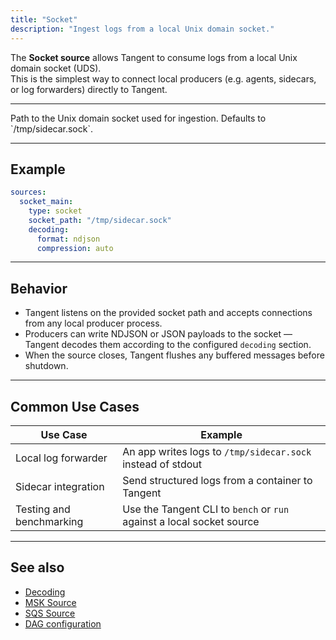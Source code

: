 ```yaml
---
title: "Socket"
description: "Ingest logs from a local Unix domain socket."
---
```


The **Socket source** allows Tangent to consume logs from a local Unix domain socket (UDS).  
This is the simplest way to connect local producers (e.g. agents, sidecars, or log forwarders) directly to Tangent.

---

<ParamField path="socket_path" type="string" required>
Path to the Unix domain socket used for ingestion.  
Defaults to `/tmp/sidecar.sock`.
</ParamField>

---

## Example

```yaml tangent.yaml icon=plug
sources:
  socket_main:
    type: socket
    socket_path: "/tmp/sidecar.sock"
    decoding:
      format: ndjson
      compression: auto
````

---

## Behavior

* Tangent listens on the provided socket path and accepts connections from any local producer process.
* Producers can write NDJSON or JSON payloads to the socket — Tangent decodes them according to the configured `decoding` section.
* When the source closes, Tangent flushes any buffered messages before shutdown.

---

## Common Use Cases

| Use Case                 | Example                                                               |
| ------------------------ | --------------------------------------------------------------------- |
| Local log forwarder      | An app writes logs to `/tmp/sidecar.sock` instead of stdout           |
| Sidecar integration      | Send structured logs from a container to Tangent                      |
| Testing and benchmarking | Use the Tangent CLI to `bench` or `run` against a local socket source |

---

## See also

* [Decoding](/sources/decoding)
* [MSK Source](/sources/msk)
* [SQS Source](/sources/sqs)
* [DAG configuration](/cli/tangent-yaml#dag)
